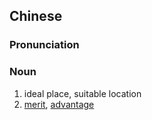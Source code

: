 {{also|妙处}}
==Chinese==
{{zh-forms|s=妙处}}

===Pronunciation===
{{zh-pron
|m=miàochù
|cat=n
}}

===Noun===
{{zh-noun}}

# ideal place, suitable location
# [[merit]], [[advantage]]